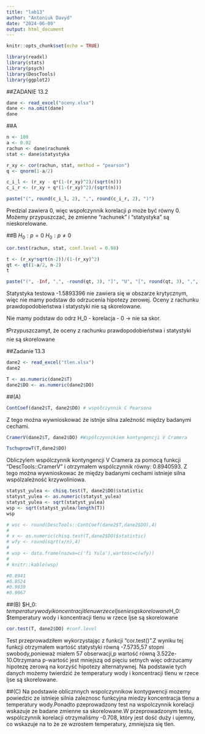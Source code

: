 ```yaml
---
title: "lab13"
author: "Antoniuk Davyd"
date: "2024-06-09"
output: html_document
---
```


```r
knitr::opts_chunk$set(echo = TRUE)
```

```r
library(readxl)
library(stats)
library(psych)
library(DescTools)
library(ggplot2)
```

##ZADANIE 13.2

```r
dane <- read_excel("oceny.xlsx")
dane <- na.omit(dane)
dane
```

##A

```r
n <- 100
a <- 0.02
rachun <- dane$rachunek
stat <- dane$statystyka
```

```r
r_xy <- cor(rachun, stat, method = "pearson")
q <- qnorm(1-a/2)

c_i_l <- (r_xy - q*(1-(r_xy)^2)/(sqrt(n)))
c_i_r <- (r_xy + q*(1-(r_xy)^2)/(sqrt(n)))
```

```r
paste("(", round(c_i_l, 2), ",", round(c_i_r, 2), ")")
```

Predzial zawiera 0, więc wspołczynnik korelacji ρ
może być równy 0. Możemy przypuszczać, że zmienne “rachunek” i “statystyka” są nieskorelowane.

##B
$H_0: p=0$
$H_0: p\neq0$
```r
cor.test(rachun, stat, conf.level = 0.98)
```

```r
t <- (r_xy*sqrt(n-2))/(1-(r_xy)^2)
qt <- qt(1-a/2, n-2)
t
```

```r
paste("(", -Inf, ",", -round(qt, 3), "]", "U", "[", round(qt, 3), ",", Inf, ")")
```

Statystyka testowa -1.5893396 nie zawiera się w obszarze krytycznym, więc nie mamy podstaw do odrzucenia hipotezy zerowej. Oceny z rachunku prawdopodobieństwa i statystyki nie są skorelowane.

Nie mamy podstaw do odrz H_0 - korelacja - 0 -> nie sa skor.

❗Przypuszczamy❗, że oceny z rachunku prawdopodobieństwa i statystyki nie są skorelowane

##Zadanie 13.3
```r
dane2 <- read_excel("tlen.xlsx")
dane2
```

```r
T <- as.numeric(dane2$T)
dane2$DO <- as.numeric(dane2$DO)
```

##(A)   
```r
ContCoef(dane2$T, dane2$DO) # współczynnik C Pearsona
```
Z tego można wywnioskować że istnije silna zależność między badanymi cechami.

```r
CramerV(dane2$T, dane2$DO) #Współczynnikiem kontyngencji V Cramera
```
```r
TschuprowT(T,dane2$DO)
```


Obliczylem wspólczynnik kontyngencji V Cramera za pomocą funkcji "DescTools::CramerV" i otrzymałem wspólczynnik równy: 0.8940593. Z tego można wywnioskowac że między badanymi cechami istnieje silna wspólzależność krzywoliniowa.

```r
statyst_yulea <- chisq.test(T, dane2$DO)$statistic
statyst_yulea <- as.numeric(statyst_yulea)
statyst_yulea <- sqrt(statyst_yulea)
wsp <- sqrt(statyst_yulea/length(T))
wsp
```

```r
# wsc <- round(DescTools::ContCoef(dane2$T,dane2$DO),4)
# 
# x <- as.numeric(chisq.test(T,dane2$DO)$statistic)
# wfy <- round(sqrt(x/n),4)
# 
# wsp <- data.frame(nazwa=c('fi Yula'),wartosc=c(wfy))
# 
# knitr::kable(wsp)

#0.8941
#0.8524
#0.9839
#0.9067
```


##(B)
$H_0: $temperatury wody i koncentracji tlenu w rzece Ijse nie są skorelowane
$H_0: $temperatury wody i koncentracji tlenu w rzece Ijse są skorelowane

```r
cor.test(T, dane2$DO) #conf.level
```

Test przeprowadziłem wykorzystając z funkcji "cor.test()".Z wyniku tej funkcji otrzymałem wartość statystyki równą -7.5735,57 stopni swobody,ponieważ miałem 57 obserwacji,p wartość równą 3.522e-10.Otrzymana p-wartość jest mniejszą od pięciu setnych więc odrzucamy hipotezę zerową na korzyść hipotezy alternatywnej. Na podstawie tych danych możemy twierdzić że temperatury wody i koncentracji tlenu w rzece Ijse są skorelowane.

##(C)
 Na podstawie oblicznnych wspolczynnikow kontygwencji mozemy powiedzic ze istnieje silnia zaleznosc funkcyjna miedzy koncentracja tlenu a temperatury wody.Ponadto pzeprowadzony test na wspolczynnik korelacji wskazuje ze badane zmienne sa skorelowane.W przeprowadzonym testu, wspólczynnik korelacji otrzymaliśmy -0.708, który jest dość duży i ujemny, co wskazuje na to że ze wzrostem temperatury, zmniejsza się tlen.

 
